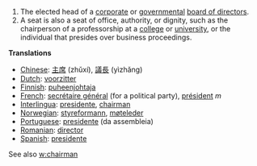 #The elected head of a [[corporate]] or [[government]]al [[board of directors]].
#A seat is also a seat of office, authority, or dignity, such as the chairperson of a professorship at a [[college]] or [[university]], or the individual that presides over business proceedings. 

'''Translations'''

*[[Chinese]]: [[主席]] (zhǔxí), [[議長]] (yìzhǎng)
*[[Dutch]]: [[voorzitter]]
*[[Finnish]]: [[puheenjohtaja]]
*[[French]]: [[secrétaire général]] (for a political party), [[président]] ''m''
*[[Interlingua]]: [[presidente]], [[chairman]]
*[[Norwegian]]: [[styreformann]], [[møteleder]]
*[[Portuguese]]: [[presidente]] (da assembleia)
*[[Romanian]]: [[director]]
*[[Spanish]]: [[presidente]]


See also [[w:chairman]]